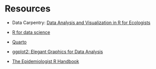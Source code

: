 # Resources

-   Data Carpentry: [Data Analysis and Visualization in R for Ecologists](https://datacarpentry.org/R-ecology-lesson/index.html)

-   [R for data science](https://r4ds.had.co.nz/)

-   [Quarto](https://quarto.org/)

-   [ggplot2: Elegant Graphics for Data Analysis](ggplot2:%20Elegant%20Graphics%20for%20Data%20Analysis)

-   [The Epidemiologist R Handbook](https://appliedepi.org/epirhandbook/)
